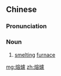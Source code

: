 {{also|熔炉}}
==Chinese==
{{zh-forms|s=熔炉|alt=鎔爐}}

===Pronunciation===
{{zh-pron
|m=rónglú
|c=jung4 lou4
|mn=iông-lô͘
|cat=n
}}

===Noun===
{{zh-noun}}

# [[smelting]] [[furnace]]

[[mg:熔爐]]
[[zh:熔爐]]